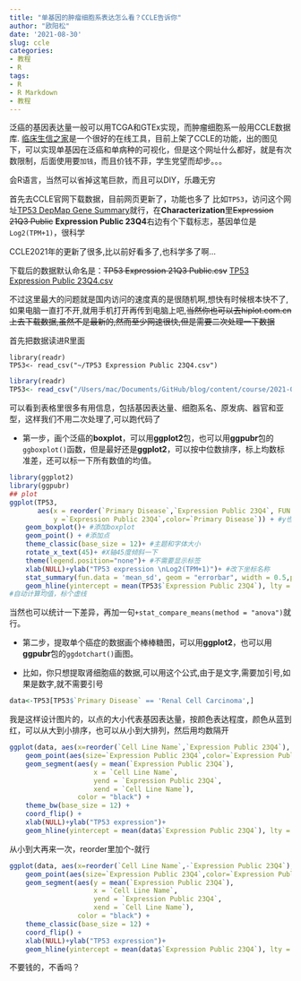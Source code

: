 ```yaml
---
title: "单基因的肿瘤细胞系表达怎么看？CCLE告诉你"
author: "欧阳松"
date: '2021-08-30'
slug: ccle
categories:
- 教程
- R
tags:
- R
- R Markdown
- 教程
---
```


泛癌的基因表达量一般可以用TCGA和GTEx实现，而肿瘤细胞系一般用CCLE数据库. [临床生信之家](https://www.aclbi.com/static/index.html#/ccle)是一个很好的在线工具，目前上架了CCLE的功能，出的图见下，可以实现单基因在泛癌和单病种的可视化，但是这个网址什么都好，就是有次数限制，后面使用要`加钱`，而且价钱不菲，学生党望而却步。。。

会R语言，当然可以省掉这笔巨款，而且可以DIY，乐趣无穷

首先去CCLE官网下载数据，目前网页更新了，功能也多了 比如`TP53`，访问这个网址[TP53 DepMap Gene Summary](https://depmap.org/portal/gene/TP53?tab=overview&characterization=expressio#characterization)就行，在**Characterization**里~~Expression 21Q3 Public~~ **Expression Public 23Q4**右边有个下载标志，基因单位是`Log2(TPM+1)`，很科学

CCLE2021年的更新了很多,比以前好看多了,也科学多了啊...

下载后的数据默认命名是：~~TP53 Expression 21Q3 Public.csv~~ [TP53 Expression Public 23Q4.csv](https://depmap.org/portal/partials/entity_summary/download?entity_id=38037&dep_enum_name=expression&size_biom_enum_name=none&color=none)

不过这里最大的问题就是国内访问的速度真的是很随机啊,想快有时候根本快不了,如果电脑一直打不开,就用手机打开再传到电脑上吧,~~当然你也可以去hiplot.com.cn上去下载数据,虽然不是最新的,然而至少网速很快,但是需要二次处理一下数据~~

首先把数据读进R里面

```         
library(readr)
TP53<- read_csv("~/TP53 Expression Public 23Q4.csv")
```

```r
library(readr)
TP53<- read_csv("/Users/mac/Documents/GitHub/blog/content/course/2021-08-30-ccle/TP53 Expression Public 23Q4.csv")
```

可以看到表格里很多有用信息，包括基因表达量、细胞系名、原发病、器官和亚型，这样我们不用二次处理了,可以跑代码了

-   第一步，画个泛癌的**boxplot**，可以用**ggplot2**包，也可以用**ggpubr**包的`ggboxplot()`函数，但是最好还是**ggplot2**，可以按中位数排序，标上均数标准差，还可以标一下所有数值的均值。

```r
library(ggplot2)
library(ggpubr)
## plot
ggplot(TP53, 
       aes(x = reorder(`Primary Disease`,`Expression Public 23Q4`, FUN = median),  #按中位数自动排序
           y =`Expression Public 23Q4`,color=`Primary Disease`)) + #y也可以是Lineage
    geom_boxplot()+ #添加boxplot
    geom_point() + #添加点
    theme_classic(base_size = 12)+ #主题和字体大小
    rotate_x_text(45)+ #X轴45度倾斜一下
    theme(legend.position="none")+ #不需要显示标签
    xlab(NULL)+ylab("TP53 expression \nLog2(TPM+1)")+ #改下坐标名称
    stat_summary(fun.data = 'mean_sd', geom = "errorbar", width = 0.5,position = position_dodge(0.9))+ #自动计算均数标准差，加个误差棒
    geom_hline(yintercept = mean(TP53$`Expression Public 23Q4`), lty = 4)
#自动计算均值，标个虚线
```

当然也可以统计一下差异，再加一句`+stat_compare_means(method = "anova")`就行。

-   第二步，提取单个癌症的数据画个棒棒糖图，可以用**ggplot2**，也可以用**ggpubr**包的`ggdotchart()`画图。

-   比如，你只想提取肾细胞癌的数据,可以用这个公式,由于是文字,需要加引号,如果是数字,就不需要引号

```r
data<-TP53[TP53$`Primary Disease` == 'Renal Cell Carcinoma',]
```

我是这样设计图片的，以点的大小代表基因表达量，按颜色表达程度，颜色从蓝到红，可以从大到小排序，也可以从小到大排列，然后用均数隔开

```r
ggplot(data, aes(x=reorder(`Cell Line Name`,`Expression Public 23Q4`), y=`Expression Public 23Q4`)) + 
    geom_point(aes(size=`Expression Public 23Q4`,color=`Expression Public 23Q4`),stat='identity') +scale_color_continuous(low='steelblue' ,high='brown') +
    geom_segment(aes(y = mean(`Expression Public 23Q4`), 
                     x = `Cell Line Name`, 
                     yend = `Expression Public 23Q4`, 
                     xend = `Cell Line Name`), 
                 color = "black") +
    theme_bw(base_size = 12) + 
    coord_flip() + 
    xlab(NULL)+ylab("TP53 expression")+
    geom_hline(yintercept = mean(data$`Expression Public 23Q4`), lty = 2)
```

从小到大再来一次，reorder里加个-就行

```r
ggplot(data, aes(x=reorder(`Cell Line Name`,-`Expression Public 23Q4`), y=`Expression Public 23Q4`)) + 
    geom_point(aes(size=`Expression Public 23Q4`,color=`Expression Public 23Q4`),stat='identity') +scale_color_continuous(low='steelblue' ,high='brown') +
    geom_segment(aes(y = mean(`Expression Public 23Q4`), 
                     x = `Cell Line Name`, 
                     yend = `Expression Public 23Q4`, 
                     xend = `Cell Line Name`), 
                 color = "black") +
    theme_classic(base_size = 12) + 
    coord_flip() + 
    xlab(NULL)+ylab("TP53 expression")+
    geom_hline(yintercept = mean(data$`Expression Public 23Q4`), lty = 2)
```

不要钱的，不香吗？
